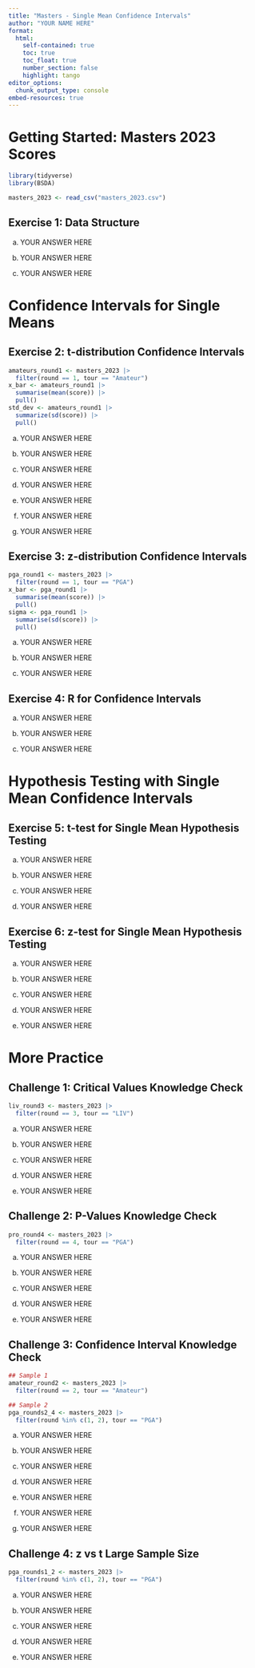 ```yaml
---
title: "Masters - Single Mean Confidence Intervals"
author: "YOUR NAME HERE"
format:
  html:
    self-contained: true
    toc: true
    toc_float: true
    number_section: false
    highlight: tango
editor_options:
  chunk_output_type: console
embed-resources: true
---
```


# Getting Started: Masters 2023 Scores
```r
library(tidyverse)
library(BSDA)

masters_2023 <- read_csv("masters_2023.csv")
```

## Exercise 1: Data Structure

a.  YOUR ANSWER HERE

b.  YOUR ANSWER HERE

c.  YOUR ANSWER HERE

# Confidence Intervals for Single Means

## Exercise 2: t-distribution Confidence Intervals

```r
amateurs_round1 <- masters_2023 |> 
  filter(round == 1, tour == "Amateur")
x_bar <- amateurs_round1 |> 
  summarise(mean(score)) |> 
  pull()
std_dev <- amateurs_round1 |> 
  summarize(sd(score)) |> 
  pull()
```

a.  YOUR ANSWER HERE

b.  YOUR ANSWER HERE

c.  YOUR ANSWER HERE

d.  YOUR ANSWER HERE

e.  YOUR ANSWER HERE

f.  YOUR ANSWER HERE

g.  YOUR ANSWER HERE

## Exercise 3: z-distribution Confidence Intervals

```r
pga_round1 <- masters_2023 |> 
  filter(round == 1, tour == "PGA")
x_bar <- pga_round1 |> 
  summarise(mean(score)) |> 
  pull()
sigma <- pga_round1 |> 
  summarise(sd(score)) |> 
  pull()
```

a.  YOUR ANSWER HERE

b.  YOUR ANSWER HERE

c.  YOUR ANSWER HERE

## Exercise 4: R for Confidence Intervals

a.  YOUR ANSWER HERE

b.  YOUR ANSWER HERE

c.  YOUR ANSWER HERE

# Hypothesis Testing with Single Mean Confidence Intervals

## Exercise 5: t-test for Single Mean Hypothesis Testing

a.  YOUR ANSWER HERE

b.  YOUR ANSWER HERE

c.  YOUR ANSWER HERE

d.  YOUR ANSWER HERE

## Exercise 6: z-test for Single Mean Hypothesis Testing

a.  YOUR ANSWER HERE

b.  YOUR ANSWER HERE

c.  YOUR ANSWER HERE

d.  YOUR ANSWER HERE

e.  YOUR ANSWER HERE

# More Practice

## Challenge 1: Critical Values Knowledge Check

```r
liv_round3 <- masters_2023 |> 
  filter(round == 3, tour == "LIV")
```

a.  YOUR ANSWER HERE

b.  YOUR ANSWER HERE

c.  YOUR ANSWER HERE

d.  YOUR ANSWER HERE

e.  YOUR ANSWER HERE

## Challenge 2: P-Values Knowledge Check

```r
pro_round4 <- masters_2023 |> 
  filter(round == 4, tour == "PGA")
```

a.  YOUR ANSWER HERE

b.  YOUR ANSWER HERE

c.  YOUR ANSWER HERE

d.  YOUR ANSWER HERE

e.  YOUR ANSWER HERE

## Challenge 3: Confidence Interval Knowledge Check

```r
## Sample 1
amateur_round2 <- masters_2023 |> 
  filter(round == 2, tour == "Amateur")

## Sample 2
pga_rounds2_4 <- masters_2023 |> 
  filter(round %in% c(1, 2), tour == "PGA")
```

a.  YOUR ANSWER HERE

b.  YOUR ANSWER HERE

c.  YOUR ANSWER HERE

d.  YOUR ANSWER HERE

e.  YOUR ANSWER HERE

f.  YOUR ANSWER HERE

g.  YOUR ANSWER HERE

## Challenge 4: z vs t Large Sample Size

```r
pga_rounds1_2 <- masters_2023 |> 
  filter(round %in% c(1, 2), tour == "PGA")
```

a.  YOUR ANSWER HERE

b.  YOUR ANSWER HERE

c.  YOUR ANSWER HERE

d.  YOUR ANSWER HERE

e.  YOUR ANSWER HERE

